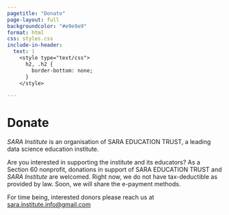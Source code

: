 ```yaml
---
pagetitle: "Donate"
page-layout: full
backgroundcolor: "#e9e9e9"
format: html
css: styles.css
include-in-header: 
  text: |
    <style type="text/css">
      h2, .h2 {
        border-bottom: none;
      }
    </style>

---
```


# Donate

::: {.col}
::: {.card}

*SARA Institute* is an organisation of SARA EDUCATION TRUST, a leading data science education institute.  

Are you interested in supporting the institute and its educators? As a Section 60 nonprofit, donations in support of SARA EDUCATION TRUST and *SARA Institute* are welcomed. Right now, we do not have tax-deductible as provided by law. Soon, we will share the e-payment methods.

For time being, interested donors please reach us at [sara.institute.info@gmail.com]{.underline}

:::
:::
